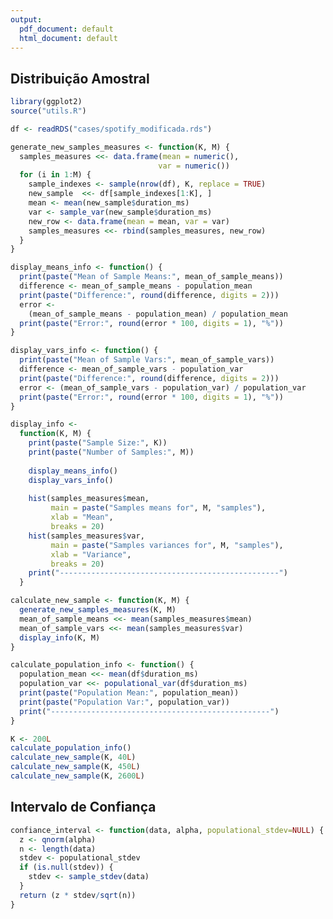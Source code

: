 ```yaml
---
output:
  pdf_document: default
  html_document: default
---
```


## Distribuição Amostral

```r
library(ggplot2)
source("utils.R")
```

```r
df <- readRDS("cases/spotify_modificada.rds")
```

```r
generate_new_samples_measures <- function(K, M) {
  samples_measures <<- data.frame(mean = numeric(),
                                 var = numeric())
  for (i in 1:M) {
    sample_indexes <- sample(nrow(df), K, replace = TRUE)
    new_sample  <<- df[sample_indexes[1:K], ]
    mean <- mean(new_sample$duration_ms)
    var <- sample_var(new_sample$duration_ms)
    new_row <- data.frame(mean = mean, var = var)
    samples_measures <<- rbind(samples_measures, new_row)
  }
}
```

```r
display_means_info <- function() {
  print(paste("Mean of Sample Means:", mean_of_sample_means))
  difference <- mean_of_sample_means - population_mean
  print(paste("Difference:", round(difference, digits = 2)))
  error <-
    (mean_of_sample_means - population_mean) / population_mean
  print(paste("Error:", round(error * 100, digits = 1), "%"))
}
```

```r
display_vars_info <- function() {
  print(paste("Mean of Sample Vars:", mean_of_sample_vars))
  difference <- mean_of_sample_vars - population_var
  print(paste("Difference:", round(difference, digits = 2)))
  error <- (mean_of_sample_vars - population_var) / population_var
  print(paste("Error:", round(error * 100, digits = 1), "%"))
}
```

```r
display_info <-
  function(K, M) {
    print(paste("Sample Size:", K))
    print(paste("Number of Samples:", M))
    
    display_means_info()
    display_vars_info()
    
    hist(samples_measures$mean,
         main = paste("Samples means for", M, "samples"),
         xlab = "Mean",
         breaks = 20)
    hist(samples_measures$var,
         main = paste("Samples variances for", M, "samples"),
         xlab = "Variance",
         breaks = 20)
    print("-------------------------------------------------")
  }
```

```r
calculate_new_sample <- function(K, M) {
  generate_new_samples_measures(K, M)
  mean_of_sample_means <<- mean(samples_measures$mean)
  mean_of_sample_vars <<- mean(samples_measures$var)
  display_info(K, M)
}
```

```r
calculate_population_info <- function() {
  population_mean <<- mean(df$duration_ms)
  population_var <<- populational_var(df$duration_ms)
  print(paste("Population Mean:", population_mean))
  print(paste("Population Var:", population_var))
  print("-------------------------------------------------")
}
```

```r
K <- 200L
calculate_population_info()
calculate_new_sample(K, 40L)
calculate_new_sample(K, 450L)
calculate_new_sample(K, 2600L)
```

## Intervalo de Confiança

```r
confiance_interval <- function(data, alpha, populational_stdev=NULL) {
  z <- qnorm(alpha)
  n <- length(data)
  stdev <- populational_stdev
  if (is.null(stdev)) {
    stdev <- sample_stdev(data)
  }
  return (z * stdev/sqrt(n))
}
```

```r

```
